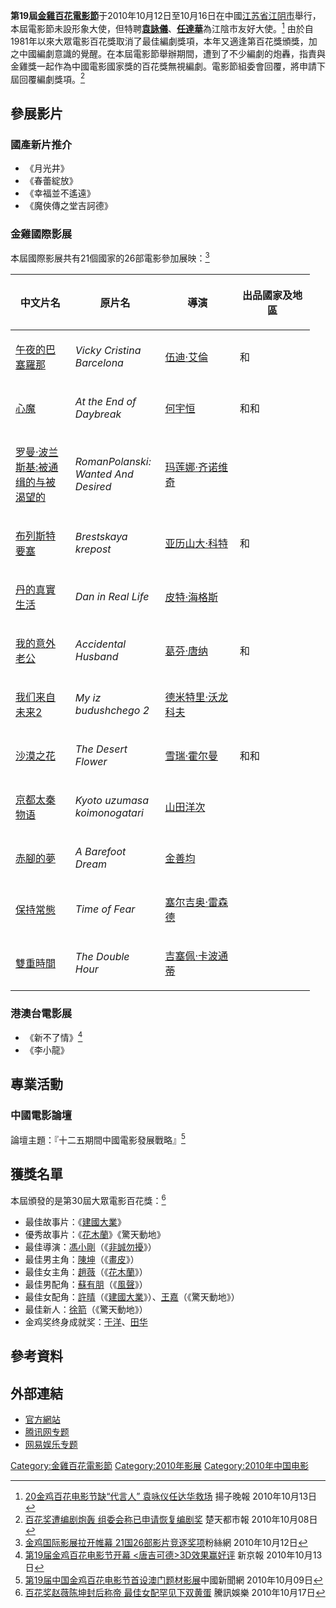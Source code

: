 '''第19屆[[金雞百花電影節|金雞百花電影節]]'''于2010年10月12日至10月16日在中國[[江苏省|江苏省]][[江阴市|江阴市]]舉行，本屆電影節未設形象大使，但特聘'''[[袁詠儀|袁詠儀]]'''、'''[[任達華|任達華]]'''為江陰市友好大使。<ref>[http://yule.sohu.com/20101013/n275593201.shtml 20金鸡百花电影节缺“代言人” 袁咏仪任达华救场] {{Wayback|url=http://yule.sohu.com/20101013/n275593201.shtml |date=20160304231803 }}揚子晚報 2010年10月13日</ref> 
由於自1981年以來大眾電影百花獎取消了最佳編劇獎項，本年又適逢第百花獎頒獎，加之中國編劇意識的覺醒。在本屆電影節舉辦期間，遭到了不少編劇的炮轟，指責與金雞獎一起作為中國電影國家獎的百花獎無視編劇。電影節組委會回覆，將申請下屆回覆編劇獎項。<ref>[http://yule.sohu.com/20101008/n275473599.shtml 百花奖遭编剧炮轰 组委会称已申请恢复编剧奖] {{Wayback|url=http://yule.sohu.com/20101008/n275473599.shtml |date=20160305015736 }}楚天都市報 2010年10月08日</ref>

== 參展影片 ==
=== 國產新片推介 ===
*《月光井》
*《春蕾綻放》
*《幸福並不遙遠》
*《魔俠傳之堂吉訶德》

=== 金雞國際影展 ===
本屆國際影展共有21個國家的26部電影參加展映：<ref>[http://movie.ifensi.com/article-311236.html 金鸡国际影展拉开帷幕 21国26部影片竞逐奖项]{{dead link|date=2018年4月 |bot=InternetArchiveBot |fix-attempted=yes }}粉絲網 2010年10月12日</ref>

{| class="sortable wikitable" width="95%" cellpadding="5"
|-
!width="20%"| 中文片名
!width="30%"| 原片名
!width="25%"| 導演
!width="25%"| 出品國家及地區
|-
|[[情遇巴塞隆納|午夜的巴塞羅那]] || ''Vicky Cristina Barcelona'' || [[伍迪·艾倫|伍迪·艾倫]] || {{flagcountry|USA}} 和 {{flagcountry|Spain}}
|-
|[[心魔|心魔]] || ''At the End of Daybreak'' || [[何宇恒|何宇恒]] || {{flagcountry|Hong Kong}}和{{flagcountry|South Korea}}和{{flagcountry|Malaysia}}
|-
|[[罗曼·波兰斯基:被通缉的与被渴望的|罗曼·波兰斯基:被通缉的与被渴望的]] || ''RomanPolanski: Wanted And Desired'' || [[玛莲娜·齐诺维奇|玛莲娜·齐诺维奇]] || {{flagcountry|USA}}
|-
|[[布列斯特要塞|布列斯特要塞]] || ''Brestskaya krepost'' || [[亚历山大·科特|亚历山大·科特]] || {{flagcountry|Russia}}和{{flagcountry|Belarus}}
|-
|[[丹的真實生活|丹的真實生活]] || ''Dan in Real Life'' || [[皮特·海格斯|皮特·海格斯]] || {{flagcountry|USA}}
|-
|[[我的意外老公|我的意外老公]] || ''Accidental Husband'' || [[葛芬·唐纳|葛芬·唐纳]] || {{flagcountry|USA}}和{{flagcountry|UK}}
|-
|[[我们来自未来2|我们来自未来2]] || ''My iz budushchego 2'' || [[德米特里·沃龙科夫|德米特里·沃龙科夫]] || {{flagcountry|Russia}}
|-
|[[沙漠之花|沙漠之花]] || ''The Desert Flower'' || [[雪瑞·霍尔曼|雪瑞·霍尔曼]] || {{flagcountry|UK}}和{{flagcountry|Germany}}和{{flagcountry|Austria}}
|-
|[[京都太秦物语|京都太秦物语]] || ''Kyoto uzumasa koimonogatari'' || [[山田洋次|山田洋次]] || {{flagcountry|Japan}}
|-
|[[赤腳的夢|赤腳的夢]] || ''A Barefoot Dream'' || [[金善均|金善均]] || {{flagcountry|South Korea}}
|-
|[[保持常態|保持常態]] || ''Time of Fear'' || [[塞尔吉奥·雷森德|塞尔吉奥·雷森德]] || {{flagcountry|Brazil}}
|-
|[[雙重時間|雙重時間]] || ''The Double Hour'' || [[吉塞佩·卡波通蒂|吉塞佩·卡波通蒂]] || {{flagcountry|Italy}}
|}

=== 港澳台電影展===
*《新不了情》<ref>[http://media.people.com.cn/GB/40606/12936760.html 第19届金鸡百花电影节开幕 <唐吉可德>3D效果赢好评] {{Wayback|url=http://media.people.com.cn/GB/40606/12936760.html |date=20160304081506 }}新京報 2010年10月13日</ref>
*《李小龍》

== 專業活動 ==
=== 中國電影論壇 ===
論壇主題：『十二五期間中國電影發展戰略』<ref>[http://ent.cn.yahoo.com/ypen/20101009/42797.html 第19届中国金鸡百花电影节首设澳门题材影展]{{dead link|date=2018年4月 |bot=InternetArchiveBot |fix-attempted=yes }}中國新聞網 2010年10月09日</ref>

== 獲獎名單 ==
本屆頒發的是第30屆大眾電影百花獎：<ref>[http://ent.qq.com/a/20101017/000001.htm 百花奖赵薇陈坤封后称帝 最佳女配罕见下双黄蛋] {{Wayback|url=http://ent.qq.com/a/20101017/000001.htm |date=20101020173921 }}騰訊娛樂 2010年10月17日</ref>
*最佳故事片：《[[建國大業|建國大業]]》
*優秀故事片：《[[花木蘭_(2009年電影)|花木蘭]]》《驚天動地》
*最佳導演：[[馮小剛|馮小剛]]（《[[非誠勿擾|非誠勿擾]]》）
*最佳男主角：[[陳坤|陳坤]]（《[[畫皮_(2008年電影)|畫皮]]》）
*最佳女主角：[[趙薇|趙薇]]（《[[花木蘭_(2009年電影)|花木蘭]]》）
*最佳男配角：[[蘇有朋|蘇有朋]]（《[[風聲|風聲]]》）
*最佳女配角：[[許晴|許晴]]（《[[建國大業|建國大業]]》）、[[王嘉|王嘉]]（《驚天動地》）
*最佳新人：[[徐箭|徐箭]]（《驚天動地》）
*金鸡奖终身成就奖：[[于洋|于洋]]、[[田华|田华]]

== 參考資料 ==
<references/>

== 外部連結 ==
*[https://web.archive.org/web/20110925042432/http://movie.ijiangyin.com/ 官方網站]
*[http://ent.qq.com/zt2010/jjbh19/ 腾讯网专题] {{Wayback|url=http://ent.qq.com/zt2010/jjbh19/ |date=20200928081557 }}
*[http://ent.qq.com/zt2010/jjbh19/ 网易娱乐专题] {{Wayback|url=http://ent.qq.com/zt2010/jjbh19/ |date=20200928081557 }}

{{金鸡百花电影节}}

[[Category:金雞百花電影節|Category:金雞百花電影節]]
[[Category:2010年影展|Category:2010年影展]]
[[Category:2010年中国电影|Category:2010年中国电影]]
